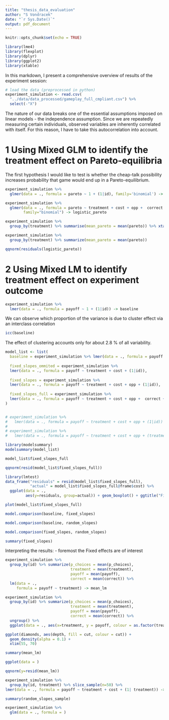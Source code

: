 ```yaml
---
title: "thesis_data_evaluation"
author: "S Vondracek"
date: "`r Sys.Date()`"
output: pdf_document
---
```


```r
knitr::opts_chunk$set(echo = TRUE)
```

```r
library(lme4)
library(flexplot)
library(dplyr)
library(ggplot2)
library(xtable)
```

In this markdown, I present a comprehensive overview of results of the 
experiment session:

```r
# load the data (preprocessed in python)
experiment_simulation <- read.csv(
  "../data/data_processed/gameplay_full_cmpliant.csv") %>% 
  select(-"X")
```

The nature of our data breaks one of the essential assumptions imposed on 
linear models - the independence assumption. Since we are repeatedly measuring 
certain individuals, observed variables are inherently correlated with itself.
For this reason, I have to take this autocorrelation into account.  

# 1 Using Mixed GLM to identify the treatment effect on Pareto-equilibria 

The first hypothesis I would like to test is whether the cheap-talk possibility
increases probability that game would end up in a Pareto-equilibrium.

```r
experiment_simulation %>% 
  glmer(data = ., formula = pareto ~ 1 + (1|id), family='binomial') -> baseline_pareto
```

```r
experiment_simulation %>% 
  glmer(data = ., formula = pareto ~ treatment + cost + opp +  correct + p_choices  + (1|id), 
        family="binomial") -> logistic_pareto
```
```r
experiment_simulation %>% 
  group_by(treatment) %>% summarise(mean_pareto = mean(pareto)) %>% xtable()
```



```r
experiment_simulation %>% 
  group_by(treatment) %>% summarize(mean_pareto = mean(pareto))

```

```r
qqnorm(residuals(logistic_pareto))
```



# 2 Using Mixed LM to identify treatment effect on experiment outcome 


```r
experiment_simulation %>% 
  lmer(data = ., formula = payoff ~ 1 + (1|id)) -> baseline
```

We can observe which proportion of the variance is due to cluster effect via an
interclass correlation


```r
icc(baseline)
```
The effect of clustering accounts only for about 2.8 % of all variability.



```r

model_list <- list(
  baseline = experiment_simulation %>% lmer(data = ., formula = payoff ~ 1 + (1|id)),
  
  fixed_slopes_ommited = experiment_simulation %>% 
  lmer(data = ., formula = payoff ~ treatment + cost + (1|id)),
  
  fixed_slopes = experiment_simulation %>% 
  lmer(data = ., formula = payoff ~ treatment + cost + opp + (1|id)),
  
  fixed_slopes_full = experiment_simulation %>% 
  lmer(data = ., formula = payoff ~ treatment + cost + opp +  correct + (1|id))
)


# experiment_simulation %>% 
#   lmer(data = ., formula = payoff ~ treatment + cost + opp + (1|id)) -> fixed_slopes
# 
# experiment_simulation %>% 
#   lmer(data = ., formula = payoff ~ treatment + cost + opp + (treatment|id)) -> random_slopes

```




```r
library(modelsummary)
modelsummary(model_list)
```



```r
model_list$fixed_slopes_full
```

```r
qqnorm(resid(model_list$fixed_slopes_full))

```

```r
library(lmtest)
data_frame("residuals" = resid(model_list$fixed_slopes_full),
           "actual" = model_list$fixed_slopes_full@frame$cost) %>% 
  ggplot(data = .,
         aes(y=residuals, group=actual)) + geom_boxplot() + ggtitle("Fixed Slopes Model Residuals")

```

```r
plot(model_list$fixed_slopes_full)
```

```r
model.comparison(baseline, fixed_slopes)
```

```r
model.comparison(baseline, random_slopes)
```

```r
model.comparison(fixed_slopes, random_slopes)
```


```r
summary(fixed_slopes)
```
Interpreting the results:
- foremost the Fixed effects are of interest

```r
experiment_simulation %>% 
  group_by(id) %>% summarize(p_choices = mean(p_choices),
                             treatment = mean(treatment),
                             payoff = mean(payoff),
                             correct = mean(correct)) %>% 
  lm(data = .,
     formula = payoff ~ treatment) -> mean_lm
```


```r
experiment_simulation %>% 
  group_by(id) %>% summarize(p_choices = mean(p_choices),
                             treatment = mean(treatment),
                             payoff = mean(payoff),
                             correct = mean(correct)) %>% 
  ungroup() %>% 
  ggplot(data = ., aes(x=treatment, y = payoff, colour = as.factor(treatment))) + geom_violin()
```

```r
ggplot(diamonds, aes(depth, fill = cut, colour = cut)) +
  geom_density(alpha = 0.1) +
  xlim(55, 70)
```




```r
summary(mean_lm)
```



```r
ggplot(data = )
```




```r
qqnorm(y=resid(mean_lm))
```


```r
experiment_simulation %>% 
  group_by(id, treatment) %>% slice_sample(n=50) %>% 
lmer(data = ., formula = payoff ~ treatment + cost + (1| treatment)) -> random_slopes_sample

```

```r
summary(random_slopes_sample)
```


```r
experiment_simulation %>% 
  glm(data = ., formula = )
```


